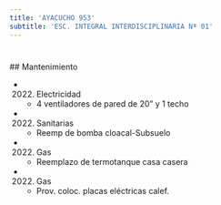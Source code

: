 ```yaml
---
title: 'AYACUCHO 953'
subtitle: 'ESC. INTEGRAL INTERDISCIPLINARIA Nª 01'
---
```


#


 ## Mantenimiento

*  (2022) Electricidad 
    + 4 ventiladores de pared de 20" y 1 techo

*  (2022) Sanitarias 
    + Reemp de bomba cloacal-Subsuelo

*  (2022) Gas 
    + Reemplazo de termotanque casa casera

*  (2022) Gas 
    + Prov. coloc. placas eléctricas calef.




